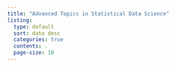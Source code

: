 ```yaml
---
title: "Advanced Topics in Statistical Data Science"
listing:
  type: default
  sort: date desc
  categories: true 
  contents: .
  page-size: 10
---
```

